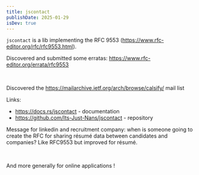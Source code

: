 ```yaml
---
title: jscontact
publishDate: 2025-01-29
isDev: true
---
```


`jscontact` is a lib implementing the RFC 9553 (https://www.rfc-editor.org/rfc/rfc9553.html).


<Thought>

Discovered and submitted some erratas: https://www.rfc-editor.org/errata/rfc9553

<br />

Discovered the https://mailarchive.ietf.org/arch/browse/calsify/ mail list

</Thought>

Links:

- https://docs.rs/jscontact - documentation
- https://github.com/Its-Just-Nans/jscontact - repository


<Thought>

Message for linkedin and recruitment company: when is someone going to create the RFC for sharing résumé data between candidates and companies? Like RFC9553 but improved for résumé.

<br/>

And more generally for online applications !

</Thought>
